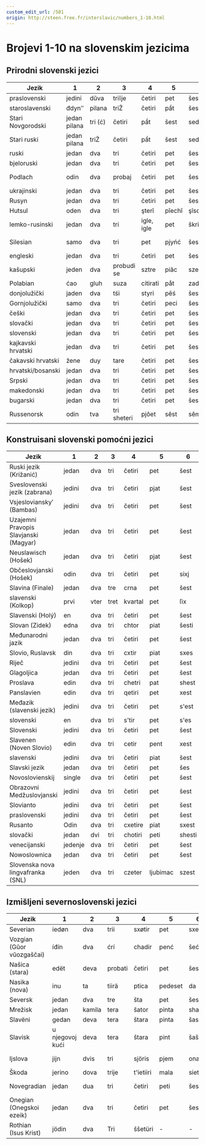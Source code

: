 ```yaml
---
custom_edit_url: /501
origin: http://steen.free.fr/interslavic/numbers_1-10.html
---
```


# Brojevi 1-10 na slovenskim jezicima

## Prirodni slovenski jezici

| Jezik | 1 | 2 | 3 | 4 | 5 | 6 | 7 | 8 | 9 | 10 |
| ------------------- | ------ | ---- | ------ | ------------ | ------ | ------ | ------ | ----------- | -------- | -------- |
| praslovenski | jedini | dŭva | triĭje | četiri | pet | šest | sedam | osam | devet | deset |
| staroslavenski | đdynʺ | pilana | triẐ | četiri | pầt | šest | sedam | osam | djevojka | dest |
| Stari Novgorodski | jedan pilana | tri (ć) | četiri | pầt | šest | sedam | osam | djevojka | dest |
| Stari ruski | jedan pilana | triẐ | četiri | pầt | šest | sedam | osam | djevojka | dest |
| ruski | jedan | dva | tri | četiri | pet | šest | sedam | osam | devet | deset |
| bjeloruski | jedan | dva | tri | četiri | pet | šest | sedam | osam | devet | deset |
| Podlach | odin | dva | probaj | četiri | pet | šest | ja sam | zračnim putem | devet | deset |
| ukrajinski | jedan | dva | tri | četiri | pet | šest | sim | osam | devet | deset |
| Rusyn | jedan | dva | tri | četiri | pet | šest | sedam | svima | devet | deset |
| Hutsul | oden | dva | tri | şterǐ | pǐechǐ | şîschǐ | sim | visim | dewichǐ | deasichǐ |
| lemko-rusinski | jedan | dva | tri | igle, igle | pet | škriljevca | sim | osam, osam | devet | deset |
| Silesian | samo | dva | tri | pet | pjyńć | šest | od sedam | uoźym | dźewjyńć | dźeśyńć |
| engleski | jedan | dva | tri | četiri | pet | šest | sedam | osam | devet | deset |
| kašupski | jeden | dva | probudi se | sztre | piãc | szesc | sedam | čak ni | dzewiãc | dzesãc |
| Polabian | ćao | gluh | suza | citirati | påt | zadnji | sidĕm | visĕm | divāt | disąt |
| donjolužički | jaden | dva | tśi | styri | pěś | šest | sedim | osmi | wow you | ti si |
| Gornjolužički | samo | dva | tri | četiri | peci | šest | sydom | wosom | dźewjeć | dźesać |
| češki | jedan | dva | tri | četiri | pet | šest | sedam | osam | devet | deset |
| slovački | jedan | dva | tri | četiri | pet | šest | sedam | osam | devet | deset |
| slovenski | jedan | dva | tri | četiri | pet | šest | sedam | osam | devet | deset |
| kajkavski hrvatski | jedan | dva | tri | četiri | pet | šest | sedam | osam | devet | deset |
| čakavski hrvatski | žene | duy | tare | četiri | pet | šest | sedan | ošan | devet | deset |
| hrvatski/bosanski | jedan | dva | tri | četiri | pet | šest | sedam | osam | devet | deset |
| Srpski | jedan | dva | tri | četiri | pet | šest | sedam | osam | devet | deset |
| makedonski | jedan | dva | tri | četiri | pet | šest | sedam | osam | devet | deset |
| bugarski | jedan | dva | tri | četiri | pet | šest | sedam | osam | devet | deset |
| Russenorsk | odin | tva | tri sheteri | pjôet | sêst | sêm | vôsom | bogata | nedostatak |

## Konstruisani slovenski pomoćni jezici

| Jezik | 1 | 2 | 3 | 4 | 5 | 6 | 7 | 8 | 9 | 10 |
| ------------------------------------ | ------ | ---- | ---- | ------- | ----- | ------ | ----- | ------ | ------- | ------- |
| Ruski jezik (Križanić) | jedan | dva | tri | četiri | pet | šest | sedam | osam | devet | deset |
| Sveslovenski jezik (zabrana) | jedini | dva | tri | četiri | pjat | šest | sedam | osam | devet | deset |
| Vsjeslovianskyʹ (Bambas) | jedini | dva | tri | četiri | pet | šest | sedam | osam | dievljat | diejat |
| Uzajemni Pravopis Slavjanski (Magyar) | jedan | dva | tri | četiri | pet | šest | sedmi | osam | devet | deset |
| Neuslawisch (Hošek) | jedan | dva | tri | četiri | pjat | šest | sedam | osam | devet | deset |
| Občeslovjanski (Hošek) | odin | dva | tri | četiri | pet | sixj | sedam | osam | devet | deset |
| Slavina (Finale) | jedan | dva | tre | crna | pet | šest | sedam | osam | devet | deset |
| slavenski (Kolkop) | prvi | vter | tret | kvartal | pet | ſix | sedam | osam | devet | deset |
| Slavenski (Holý) | en | dva | tri | četiri | pet | šest | sedam | osam | devet | deset |
| Slovan (Zidek) | edna | dva | tri | chtor | piat | šesti | sodom | osum | davet | dasot |
| Međunarodni jazik | jedan | dva | tri | četiri | pet | šest | sedam | osam | devet | deset |
| Slovio, Ruslavsk | din | dva | tri | cxtir | piat | sxes | siem | vos | dev | des |
| Riječ | jedini | dva | tri | četiri | pet | šest | sedam | osam | devet | deset |
| Glagoljica | jedan | dva | tri | četiri | pet | šest | sedam | osam | devet | deset |
| Proslava | edin | dva | tri | chetri | pat | shest | sedam | osem | devat | desat |
| Panslavien | edin | dva | tri | qetiri | pet | xest | sedam | osem | devet | deset |
| Međazik (slavenski jezik) | jedini | dva | tri | četiri | pet | s'est | sedam | osam | devet | deset |
| slovenski | en | dva | tri | s'tir | pet | s'es | ovdje | os | dev | des |
| Slovenski | jedini | dva | tri | četiri | pet | šest | sedam | osam | devet | deset |
| Slavenen (Noven Slovio) | edin | dva | tri | cetir | pent | xest | sedam | osem | nevent | deset |
| slavenski | jedini | dva | tri | četiri | piat | šest | sedam | osam | devet | deset |
| Slavski jezik                        | jedan  | dva  | tri  | četiri  | pet   | šes    | sem   | osam   | devet   | deset   |
| Novoslovienskij | single | dva | tri | četiri | pet | šest | sedam | osam | devet | deset |
| Obrazovni Medžuslovjanski | jedini | dva | tri | četiri | pet | šest | sedam | osam | devet | deset |
| Slovianto | jedini | dva | tri | četiri | pet | šest | sedam | osam | devet | deset |
| praslovenski | jedini | dva | tri | četiri | pet | šest | sedam | osam | devet | deset |
| Rusanto | Odin | dva | tri | cxetire | piat | sxest | sem | sve | odstupiti | desiat |
| slovački | jedan | dvi | tri | chotiri | peti | shesti | sedmi | osedmi | deveti | deseti |
| venecijanski | jedenje | dva | tri | četiri | pet | šest | sedam | osam | devet | deset |
| Nowoslownica | jedan | dva | tri | četiri | pet | šest | sedam | osam | devet | deset |
| Slovenska nova lingvafranka (SNL) | jeden | dva | tri | czeter | ljubimac | szest | sedem | vose | devet | deset |

## Izmišljeni severnoslovenski jezici

| Jezik | 1 | 2 | 3 | 4 | 5 | 6 | 7 | 8 | 9 | 10 |
| ------------------------- | ------- | ---- | ----- | --------- | ------- | ----- | ------- | --------- | --------- | ------- |
| Severian | iedøn | dva | trii | sxøtir | pet | sxest | sedmi | osam | devet | deset |
| Vozgian (Gŭor vŭozgaščai) | íđín | dva | ćrí | chadir | penć | šeć | sedam | osam | dëenć | desno |
| Našica (stara) | edët | deva | probati | četiri | pet | šest | sedam | osam | devet | deset |
| Nasika (nova) | inu | ta | tiirä | ptica | pedeset | da | settomi | stoma | tinejdžer | tesemti |
| Seversk | jedan | dva | tre | šta | pet | šest | sedam | osam | devet | deset |
| Mrežisk | jedan | kamila | tera | šator | pinta | shasta | sedam | osam | devet | deset |
| Slavëni                    | gedan   | deva | tera  | štara     | pinta   | šasta | sedam   | osam      | devet     | desat   |
| Slavisk | u njegovoj kući | deva | tera | štara | pint | šašta | sedam | moja stara | devet | désat |
| Ijslova | jijn | dvis | tri | sjöris | pjem | ona | sjödem | ästem | snijeg disam |
| Škoda | jerino | dova | trije | t'ietiiri | mala | siete | uosme | dieviente | diesiente | - |
| Novegradian | jedan | dua | tri | četiri | peti | šesti | shenyi | osmi | deveti | desiti se |
| Onegian (Onegskoi ezeik) | jedan | dva | tri | četiri | pet | šest | sedam | osam | devet | deset |
| Rothian (Isus Krist) | jödin | dva | Tri | ššetüri | - | - | - | - | - | - |

